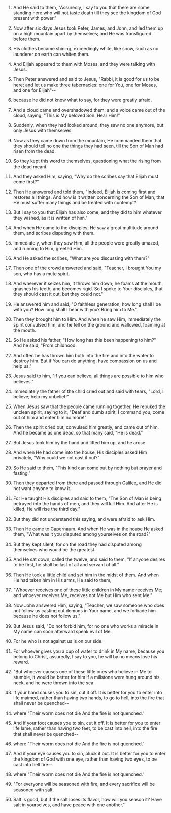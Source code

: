 
1. And He said to them, "Assuredly, I say to you that there are some standing here who will not taste death till they see the kingdom of God present with power."

2. Now after six days Jesus took Peter, James, and John, and led them up on a high mountain apart by themselves; and He was transfigured before them.

3. His clothes became shining, exceedingly white, like snow, such as no launderer on earth can whiten them.

4. And Elijah appeared to them with Moses, and they were talking with Jesus.

5. Then Peter answered and said to Jesus, "Rabbi, it is good for us to be here; and let us make three tabernacles: one for You, one for Moses, and one for Elijah"--

6. because he did not know what to say, for they were greatly afraid.

7. And a cloud came and overshadowed them; and a voice came out of the cloud, saying, "This is My beloved Son. Hear Him!"

8. Suddenly, when they had looked around, they saw no one anymore, but only Jesus with themselves.

9. Now as they came down from the mountain, He commanded them that they should tell no one the things they had seen, till the Son of Man had risen from the dead.

10. So they kept this word to themselves, questioning what the rising from the dead meant.

11. And they asked Him, saying, "Why do the scribes say that Elijah must come first?"

12. Then He answered and told them, "Indeed, Elijah is coming first and restores all things. And how is it written concerning the Son of Man, that He must suffer many things and be treated with contempt?

13. But I say to you that Elijah has also come, and they did to him whatever they wished, as it is written of him."

14. And when He came to the disciples, He saw a great multitude around them, and scribes disputing with them.

15. Immediately, when they saw Him, all the people were greatly amazed, and running to Him, greeted Him.

16. And He asked the scribes, "What are you discussing with them?"

17. Then one of the crowd answered and said, "Teacher, I brought You my son, who has a mute spirit.

18. And wherever it seizes him, it throws him down; he foams at the mouth, gnashes his teeth, and becomes rigid. So I spoke to Your disciples, that they should cast it out, but they could not."

19. He answered him and said, "O faithless generation, how long shall I be with you? How long shall I bear with you? Bring him to Me."

20. Then they brought him to Him. And when he saw Him, immediately the spirit convulsed him, and he fell on the ground and wallowed, foaming at the mouth.

21. So He asked his father, "How long has this been happening to him?" And he said, "From childhood.

22. And often he has thrown him both into the fire and into the water to destroy him. But if You can do anything, have compassion on us and help us."

23. Jesus said to him, "If you can believe, all things are possible to him who believes."

24. Immediately the father of the child cried out and said with tears, "Lord, I believe; help my unbelief!"

25. When Jesus saw that the people came running together, He rebuked the unclean spirit, saying to it, "Deaf and dumb spirit, I command you, come out of him and enter him no more!"

26. Then the spirit cried out, convulsed him greatly, and came out of him. And he became as one dead, so that many said, "He is dead."

27. But Jesus took him by the hand and lifted him up, and he arose.

28. And when He had come into the house, His disciples asked Him privately, "Why could we not cast it out?"

29. So He said to them, "This kind can come out by nothing but prayer and fasting."

30. Then they departed from there and passed through Galilee, and He did not want anyone to know it.

31. For He taught His disciples and said to them, "The Son of Man is being betrayed into the hands of men, and they will kill Him. And after He is killed, He will rise the third day."

32. But they did not understand this saying, and were afraid to ask Him.

33. Then He came to Capernaum. And when He was in the house He asked them, "What was it you disputed among yourselves on the road?"

34. But they kept silent, for on the road they had disputed among themselves who would be the greatest.

35. And He sat down, called the twelve, and said to them, "If anyone desires to be first, he shall be last of all and servant of all."

36. Then He took a little child and set him in the midst of them. And when He had taken him in His arms, He said to them,

37. "Whoever receives one of these little children in My name receives Me; and whoever receives Me, receives not Me but Him who sent Me."

38. Now John answered Him, saying, "Teacher, we saw someone who does not follow us casting out demons in Your name, and we forbade him because he does not follow us."

39. But Jesus said, "Do not forbid him, for no one who works a miracle in My name can soon afterward speak evil of Me.

40. For he who is not against us is on our side.

41. For whoever gives you a cup of water to drink in My name, because you belong to Christ, assuredly, I say to you, he will by no means lose his reward.

42. "But whoever causes one of these little ones who believe in Me to stumble, it would be better for him if a millstone were hung around his neck, and he were thrown into the sea.

43. If your hand causes you to sin, cut it off. It is better for you to enter into life maimed, rather than having two hands, to go to hell, into the fire that shall never be quenched--

44. where "Their worm does not die And the fire is not quenched.'

45. And if your foot causes you to sin, cut it off. It is better for you to enter life lame, rather than having two feet, to be cast into hell, into the fire that shall never be quenched--

46. where "Their worm does not die And the fire is not quenched.'

47. And if your eye causes you to sin, pluck it out. It is better for you to enter the kingdom of God with one eye, rather than having two eyes, to be cast into hell fire--

48. where "Their worm does not die And the fire is not quenched.'

49. "For everyone will be seasoned with fire, and every sacrifice will be seasoned with salt.

50. Salt is good, but if the salt loses its flavor, how will you season it? Have salt in yourselves, and have peace with one another."


